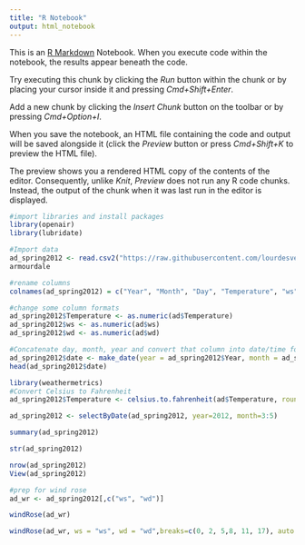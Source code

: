 ```yaml
---
title: "R Notebook"
output: html_notebook
---
```


This is an [R Markdown](http://rmarkdown.rstudio.com) Notebook. When you execute code within the notebook, the results appear beneath the code. 

Try executing this chunk by clicking the *Run* button within the chunk or by placing your cursor inside it and pressing *Cmd+Shift+Enter*. 

Add a new chunk by clicking the *Insert Chunk* button on the toolbar or by pressing *Cmd+Option+I*.

When you save the notebook, an HTML file containing the code and output will be saved alongside it (click the *Preview* button or press *Cmd+Shift+K* to preview the HTML file). 

The preview shows you a rendered HTML copy of the contents of the editor. Consequently, unlike *Knit*, *Preview* does not run any R code chunks. Instead, the output of the chunk when it was last run in the editor is displayed.
```r
#import libraries and install packages
library(openair)
library(lubridate)
```

```r
#Import data
ad_spring2012 <- read.csv2("https://raw.githubusercontent.com/lourdesvera/Community_Air_Montoring/master/Wind_Analyses/Armourdale_10yrs.csv", header = TRUE, sep = ",", stringsAsFactors = FALSE )
armourdale
```

```r
#rename columns
colnames(ad_spring2012) = c("Year", "Month", "Day", "Temperature", "ws", "wd")
```

```r
#change some column formats
ad_spring2012$Temperature <- as.numeric(ad$Temperature)
ad_spring2012$ws <- as.numeric(ad$ws)
ad_spring2012$wd <- as.numeric(ad$wd)
```

```r
#Concatenate day, month, year and convert that column into date/time format
ad_spring2012$date <- make_date(year = ad_spring2012$Year, month = ad_spring2012$Month , day = ad_spring2012$Day)
head(ad_spring2012$date)
```

```r
library(weathermetrics)
#Convert Celsius to Fahrenheit
ad_spring2012$Temperature <- celsius.to.fahrenheit(ad$Temperature, round = 2)
```

```r
ad_spring2012 <- selectByDate(ad_spring2012, year=2012, month=3:5)
```


```r
summary(ad_spring2012)
```

```r
str(ad_spring2012)
```

```r
nrow(ad_spring2012)
View(ad_spring2012)
```

```r
#prep for wind rose
ad_wr <- ad_spring2012[,c("ws", "wd")]
```

```r
windRose(ad_wr)
```

```r
windRose(ad_wr, ws = "ws", wd = "wd",breaks=c(0, 2, 5,8, 11, 17), auto.text=FALSE, paddle=FALSE, annotate=FALSE, grid.line=5, key = list(labels = c(">0-2", ">2-5", ">5-8", ">8-11", ">11-17")), key.footer = "Wind Speed Plot (m/s)", key.position = "bottom",par.settings=list(axis.line=list(col="lightgray")), col = c("#4f4f4f", "#0a7cb9", "#f9be00", "#ff7f2f", "#d7153a"))
```